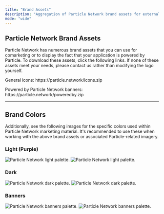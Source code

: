 ```yaml
---
title: "Brand Assets"
description: "Aggregation of Particle Network brand assets for external usage."
mode: "wide"
---
```


## Particle Network Brand Assets

Particle Network has numerous brand assets that you can use for comarketing or to display the fact that your application is powered by Particle. To download these assets, click the following links. If none of these assets meet your needs, please contact us rather than modifying the logo yourself.

<Note>
<p>General icons: https://particle.network/icons.zip</p>
<p>Powered by Particle Network banners: https://particle.network/poweredby.zip</p>
</Note>

***

## Brand Colors

Additionally, see the following images for the specific colors used within Particle Network marketing material. It's recommended to use these when working with the above brand assets or associated Particle-related imagery.

### Light (Purple)

<img
  className="block dark:hidden"
  src="/landing/more/images/light.png"
  alt="Particle Network light palette."
/>
<img
  className="hidden dark:block"
  src="/landing/more/images/light.png"
  alt="Particle Network light palette."
/>

### Dark

<img
  className="block dark:hidden"
  src="/landing/more/images/dark.png"
  alt="Particle Network dark palette."
/>
<img
  className="hidden dark:block"
  src="/landing/more/images/dark.png"
  alt="Particle Network dark palette."
/>

### Banners

<img
  className="block dark:hidden"
  src="/landing/more/images/banners.png"
  alt="Particle Network banners palette."
/>
<img
  className="hidden dark:block"
  src="/landing/more/images/banners.png"
  alt="Particle Network banners palette."
/>

